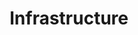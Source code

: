 ---
title: Infrastructure
description: 'Infrastructure documentation for Girasol Payments Solutions.'
---
